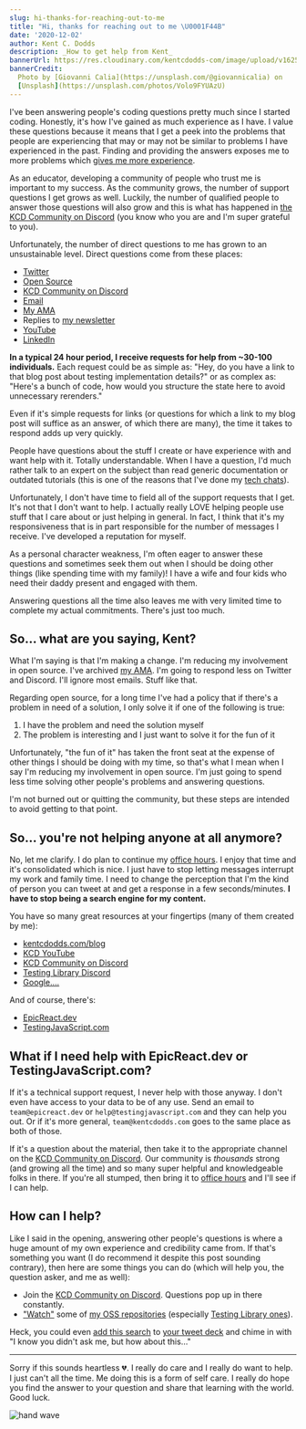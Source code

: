 ```yaml
---
slug: hi-thanks-for-reaching-out-to-me
title: "Hi, thanks for reaching out to me \U0001F44B"
date: '2020-12-02'
author: Kent C. Dodds
description: _How to get help from Kent_
bannerUrl: https://res.cloudinary.com/kentcdodds-com/image/upload/v1625032760/kentcdodds.com/content/blog/hi-thanks-for-reaching-out-to-me/banner.jpg
bannerCredit:
  Photo by [Giovanni Calia](https://unsplash.com/@giovannicalia) on
  [Unsplash](https://unsplash.com/photos/Volo9FYUAzU)
---
```


I've been answering people's coding questions pretty much since I started
coding. Honestly, it's how I've gained as much experience as I have. I value
these questions because it means that I get a peek into the problems that people
are experiencing that may or may not be similar to problems I have experienced
in the past. Finding and providing the answers exposes me to more problems which
[gives me more experience](/blog/how-to-get-experience-as-a-software-engineer).

As an educator, developing a community of people who trust me is important to my
success. As the community grows, the number of support questions I get grows as
well. Luckily, the number of qualified people to answer those questions will
also grow and this is what has happened in
[the KCD Community on Discord](/discord) (you know who you are and I'm super
grateful to you).

Unfortunately, the number of direct questions to me has grown to an
unsustainable level. Direct questions come from these places:

- [Twitter](https://twitter.com/kentcdodds)
- [Open Source](https://github.com/kentcdodds)
- [KCD Community on Discord](/discord)
- [Email](/contact)
- [My AMA](https://github.com/kentcdodds/ama)
- Replies to [my newsletter](/subscribe)
- [YouTube](https://kcd.im/youtube)
- [LinkedIn](https://kcd.im/linkedin)

**In a typical 24 hour period, I receive requests for help from ~30-100
individuals.** Each request could be as simple as: "Hey, do you have a link to
that blog post about testing implementation details?" or as complex as: "Here's
a bunch of code, how would you structure the state here to avoid unnecessary
rerenders."

Even if it's simple requests for links (or questions for which a link to my blog
post will suffice as an answer, of which there are many), the time it takes to
respond adds up very quickly.

People have questions about the stuff I create or have experience with and want
help with it. Totally understandable. When I have a question, I'd much rather
talk to an expert on the subject than read generic documentation or outdated
tutorials (this is one of the reasons that I've done my
[tech chats](https://github.com/kentcdodds/ama/issues/125)).

Unfortunately, I don't have time to field all of the support requests that I
get. It's not that I don't want to help. I actually really LOVE helping people
use stuff that I care about or just helping in general. In fact, I think that
it's my responsiveness that is in part responsible for the number of messages I
receive. I've developed a reputation for myself.

As a personal character weakness, I'm often eager to answer these questions and
sometimes seek them out when I should be doing other things (like spending time
with my family)! I have a wife and four kids who need their daddy present and
engaged with them.

Answering questions all the time also leaves me with very limited time to
complete my actual commitments. There's just too much.

## So... what are you saying, Kent?

What I'm saying is that I'm making a change. I'm reducing my involvement in open
source. I've archived [my AMA](https://github.com/kentcdodds/ama). I'm going to
respond less on Twitter and Discord. I'll ignore most emails. Stuff like that.

Regarding open source, for a long time I've had a policy that if there's a
problem in need of a solution, I only solve it if one of the following is true:

1. I have the problem and need the solution myself
2. The problem is interesting and I just want to solve it for the fun of it

Unfortunately, "the fun of it" has taken the front seat at the expense of other
things I should be doing with my time, so that's what I mean when I say I'm
reducing my involvement in open source. I'm just going to spend less time
solving other people's problems and answering questions.

I'm not burned out or quitting the community, but these steps are intended to
avoid getting to that point.

## So... you're not helping anyone at all anymore?

No, let me clarify. I do plan to continue my [office hours](/office-hours). I
enjoy that time and it's consolidated which is nice. I just have to stop letting
messages interrupt my work and family time. I need to change the perception that
I'm the kind of person you can tweet at and get a response in a few
seconds/minutes. **I have to stop being a search engine for my content.**

You have so many great resources at your fingertips (many of them created by
me):

- [kentcdodds.com/blog](/blog)
- [KCD YouTube](https://kcd.im/youtube)
- [KCD Community on Discord](/discord)
- [Testing Library Discord](http://testing-library.com/discord)
- [Google....](https://google.com)

And of course, there's:

- [EpicReact.dev](https://epicreact.dev)
- [TestingJavaScript.com](https://testingjavascript.com)

## What if I need help with EpicReact.dev or TestingJavaScript.com?

If it's a technical support request, I never help with those anyway. I don't
even have access to your data to be of any use. Send an email to
`team@epicreact.dev` or `help@testingjavascript.com` and they can help you out.
Or if it's more general, `team@kentcdodds.com` goes to the same place as both of
those.

If it's a question about the material, then take it to the appropriate channel
on the [KCD Community on Discord](/discord). Our community is _thousands_ strong
(and growing all the time) and so many super helpful and knowledgeable folks in
there. If you're all stumped, then bring it to [office hours](/office-hours) and
I'll see if I can help.

## How can I help?

Like I said in the opening, answering other people's questions is where a huge
amount of my own experience and credibility came from. If that's something you
want (I do recommend it despite this post sounding contrary), then here are some
things you can do (which will help you, the question asker, and me as well):

- Join the [KCD Community on Discord](/discord). Questions pop up in there
  constantly.
- ["Watch"](https://docs.github.com/en/free-pro-team@latest/github/getting-started-with-github/be-social#watching-a-repository)
  some of [my OSS repositories](https://github.com/kentcdodds) (especially
  [Testing Library ones](https://github.com/testing-library)).

Heck, you could even
[add this search](https://twitter.com/search?q=to%3Akentcdodds&src=typed_query&f=live)
to [your tweet deck](https://tweetdeck.twitter.com/) and chime in with "I know
you didn't ask me, but how about this..."

---

Sorry if this sounds heartless 💔. I really do care and I really do want to
help. I just can't all the time. Me doing this is a form of self care. I really
do hope you find the answer to your question and share that learning with the
world. Good luck.

![hand wave](https://res.cloudinary.com/kentcdodds-com/image/upload/v1625032759/kentcdodds.com/content/blog/hi-thanks-for-reaching-out-to-me/wave.png)
